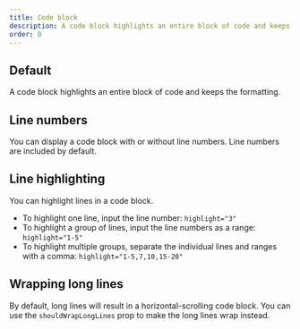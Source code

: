 ```yaml
---
title: Code block
description: A code block highlights an entire block of code and keeps the formatting.
order: 0
---
```



## Default

A code block highlights an entire block of code and keeps the formatting.

<Example Component={CodeBlock} packageName="@atlaskit/code" />

## Line numbers

You can display a code block with or without line numbers. Line numbers are included by default.

<Example Component={CodeBlockLineNumbers} packageName="@atlaskit/code" />

## Line highlighting

You can highlight lines in a code block.

- To highlight one line, input the line number: `highlight="3"`
- To highlight a group of lines, input the line numbers as a range: `highlight="1-5"`
- To highlight multiple groups, separate the individual lines and ranges with a comma: `highlight="1-5,7,10,15-20"`

<Example Component={CodeBlockLineHighlight} packageName="@atlaskit/code" />

## Wrapping long lines

By default, long lines will result in a horizontal-scrolling code block. You can use the `shouldWrapLongLines` prop to make the long lines wrap instead.

<Example
  Component={CodeBlockShouldWrapLongLinesExample}
  packageName="@atlaskit/code"
/>
